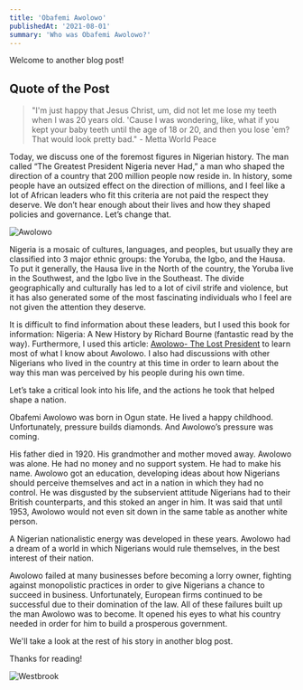 ```yaml
---
title: 'Obafemi Awolowo'
publishedAt: '2021-08-01'
summary: 'Who was Obafemi Awolowo?'
---
```


Welcome to another blog post!

## Quote of the Post
> "I'm just happy that Jesus Christ, um, did not let me lose my teeth when I was 20 years old. 'Cause I was wondering, like, what if you kept your baby teeth until the age of 18 or 20, and then you lose 'em? That would look pretty bad." - Metta World Peace 

Today, we discuss one of the foremost figures in Nigerian history. The man called “The Greatest President Nigeria never Had,” a man who shaped the direction of a country that 200 million people now reside in. In history, some people have an outsized effect on the direction of millions, and I feel like a lot of African leaders who fit this criteria are not paid the respect they deserve. We don’t hear enough about their lives and how they shaped policies and governance. Let’s change that.

![Awolowo](/images/awo.jpg)

Nigeria is a mosaic of cultures, languages, and peoples, but usually they are classified into 3 major ethnic groups: the Yoruba, the Igbo, and the Hausa. To put it generally, the Hausa live in the North of the country, the Yoruba live in the Southwest, and the Igbo live in the Southeast. The divide geographically and culturally has led to a lot of civil strife and violence, but it has also generated some of the most fascinating individuals who I feel are not given the attention they deserve. 

It is difficult to find information about these leaders, but I used this book for information: Nigeria: A New History by Richard Bourne (fantastic read by the way).  Furthermore, I used this article: [Awolowo- The Lost President](https://www.premiumtimesng.com/opinion/442742-awolowo-the-lost-president-and-a-nation-in-grief-by-toyin-falola.html) to learn most of what I know about Awolowo. I also had discussions with other Nigerians who lived in the country at this time in order to learn about the way this man was perceived by his people during his own time.

Let’s take a critical look into his life, and the actions he took that helped shape a nation.

Obafemi Awolowo was born in Ogun state.  He lived a happy childhood. Unfortunately, pressure builds diamonds. And Awolowo’s pressure was coming. 

His father died in 1920. His grandmother and mother moved away. Awolowo was alone. He had no money and no support system. He had to make his name. Awolowo got an education, developing ideas about how Nigerians should perceive themselves and act in a nation in which they had no control. He was disgusted by the subservient attitude Nigerians had to their British counterparts, and this stoked an anger in him. It was said that until 1953, Awolowo would not even sit down in the same table as another white person.

A Nigerian nationalistic energy was developed in these years. Awolowo had a dream of a world in which Nigerians would rule themselves, in the best interest of their nation.

Awolowo failed at many businesses before becoming a lorry owner, fighting against monopolistic practices in order to give Nigerians a chance to succeed in business. Unfortunately, European firms continued to be successful due to their domination of the law. All of these failures built up the man Awolowo was to become. It opened his eyes to what his country needed in order for him to build a prosperous government. 

We'll take a look at the rest of his story in another blog post.

Thanks for reading!

![Westbrook](/images/dancing.gif)
